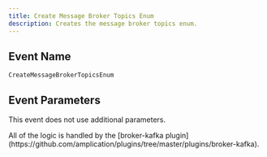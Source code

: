 ```yaml
---
title: Create Message Broker Topics Enum
description: Creates the message broker topics enum.
---
```


## Event Name

`CreateMessageBrokerTopicsEnum`

## Event Parameters

This event does not use additional parameters.

<Note>
All of the logic is handled by the [broker-kafka plugin](https://github.com/amplication/plugins/tree/master/plugins/broker-kafka).
</Note>